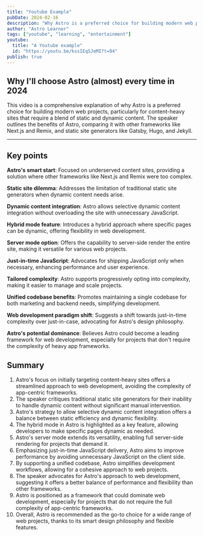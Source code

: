 ```yaml
---
title: "Youtube Example"
pubDate: 2024-02-16
description: "Why Astro is a preferred choice for building modern web projects"
author: "Astro Learner"
tags: ["youtube", "learning", "entertainment"]
youtube:
  title: "A Youtube example"
  id: "https://youtu.be/kssIEqSJeMI?t=94"
publish: true
---
```



## Why I'll choose Astro (almost) every time in 2024

This video is a comprehensive explanation of why Astro is a preferred choice for building modern web projects, particularly for content-heavy sites that require a blend of static and dynamic content. The speaker outlines the benefits of Astro, comparing it with other frameworks like Next.js and Remix, and static site generators like Gatsby, Hugo, and Jekyll.

---

## Key points
**Astro's smart start**: Focused on underserved content sites, providing a solution where other frameworks like Next.js and Remix were too complex.

**Static site dilemma**: Addresses the limitation of traditional static site generators when dynamic content needs arise.

**Dynamic content integration**: Astro allows selective dynamic content integration without overloading the site with unnecessary JavaScript.

**Hybrid mode feature**: Introduces a hybrid approach where specific pages can be dynamic, offering flexibility in web development.

**Server mode option**: Offers the capability to server-side render the entire site, making it versatile for various web projects.

**Just-in-time JavaScript**: Advocates for shipping JavaScript only when necessary, enhancing performance and user experience.

**Tailored complexity**: Astro supports progressively opting into complexity, making it easier to manage and scale projects.

**Unified codebase benefits**: Promotes maintaining a single codebase for both marketing and backend needs, simplifying development.

**Web development paradigm shift**: Suggests a shift towards just-in-time complexity over just-in-case, advocating for Astro's design philosophy.

**Astro's potential dominance**: Believes Astro could become a leading framework for web development, especially for projects that don't require the complexity of heavy app frameworks.

## Summary
1. Astro's focus on initially targeting content-heavy sites offers a streamlined approach to web development, avoiding the complexity of app-centric frameworks.
2. The speaker critiques traditional static site generators for their inability to handle dynamic content without significant manual intervention.
3. Astro's strategy to allow selective dynamic content integration offers a balance between static efficiency and dynamic flexibility.
4. The hybrid mode in Astro is highlighted as a key feature, allowing developers to make specific pages dynamic as needed.
5. Astro's server mode extends its versatility, enabling full server-side rendering for projects that demand it.
6. Emphasizing just-in-time JavaScript delivery, Astro aims to improve performance by avoiding unnecessary JavaScript on the client side.
7. By supporting a unified codebase, Astro simplifies development workflows, allowing for a cohesive approach to web projects.
8. The speaker advocates for Astro's approach to web development, suggesting it offers a better balance of performance and flexibility than other frameworks.
9. Astro is positioned as a framework that could dominate web development, especially for projects that do not require the full complexity of app-centric frameworks.
10. Overall, Astro is recommended as the go-to choice for a wide range of web projects, thanks to its smart design philosophy and flexible features.
